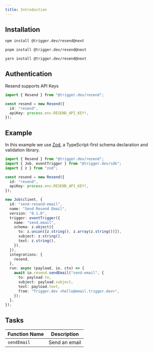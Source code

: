 ```yaml
---
title: Introduction
---
```


<Snippet file="integration-getting-started.mdx" />

## Installation

<CodeGroup>

```bash npm
npm install @trigger.dev/resend@next
```

```bash pnpm
pnpm install @trigger.dev/resend@next
```

```bash yarn
yarn install @trigger.dev/resend@next
```

</CodeGroup>

## Authentication

Resend supports API Keys

```ts
import { Resend } from "@trigger.dev/resend";

const resend = new Resend({
  id: "resend",
  apiKey: process.env.RESEND_API_KEY!,
});
```

## Example

In this example we use [Zod](/documentation/guides/zod), a TypeScript-first schema declaration and validation library.

```ts /src/jobs/send-resend-email.ts
import { Resend } from "@trigger.dev/resend";
import { Job, eventTrigger } from "@trigger.dev/sdk";
import { z } from "zod";

const resend = new Resend({
  id: "resend",
  apiKey: process.env.RESEND_API_KEY!,
});

new Job(client, {
  id: "send-resend-email",
  name: "Send Resend Email",
  version: "0.1.0",
  trigger: eventTrigger({
    name: "send.email",
    schema: z.object({
      to: z.union([z.string(), z.array(z.string())]),
      subject: z.string(),
      text: z.string(),
    }),
  }),
  integrations: {
    resend,
  },
  run: async (payload, io, ctx) => {
    await io.resend.sendEmail("send-email", {
      to: payload.to,
      subject: payload.subject,
      text: payload.text,
      from: "Trigger.dev <hello@email.trigger.dev>",
    });
  },
});
```

## Tasks

| Function Name | Description   |
| ------------- | ------------- |
| `sendEmail`   | Send an email |
